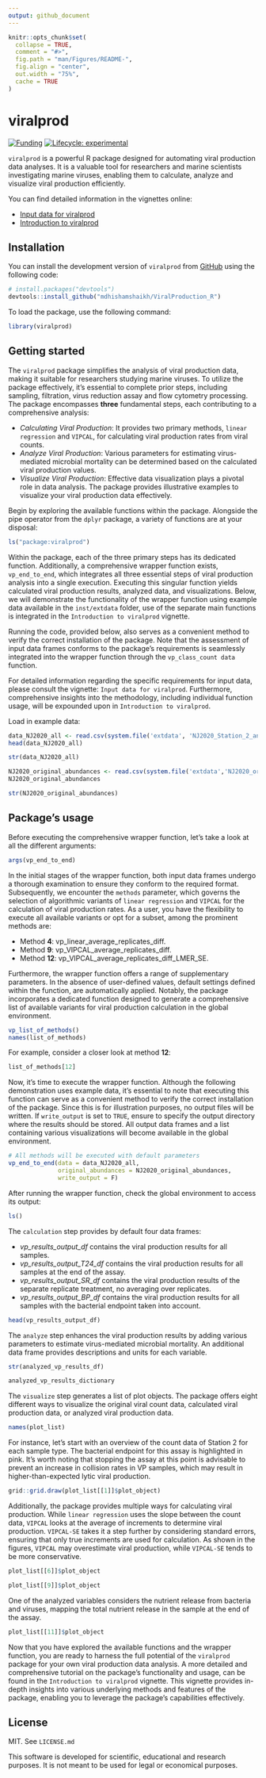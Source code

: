 ```yaml
---
output: github_document
---
```


<!-- README.md is generated from README.Rmd. Please edit that file -->

```r
knitr::opts_chunk$set(
  collapse = TRUE,
  comment = "#>",
  fig.path = "man/Figures/README-",
  fig.align = "center",
  out.width = "75%",
  cache = TRUE
)
```

# viralprod

<!-- badges: start -->
[![Funding](https://img.shields.io/static/v1?label=powered+by&message=lifewatch.be&labelColor=1a4e8a&color=f15922)](https://lifewatch.be)
[![Lifecycle:
experimental](https://img.shields.io/badge/lifecycle-experimental-orange.svg)](https://lifecycle.r-lib.org/articles/stages.html#experimental)
<!-- badges: end -->

`viralprod` is a powerful R package designed for automating viral production data analyses. It is a valuable tool for researchers and marine scientists investigating marine viruses, enabling them to calculate, analyze and visualize viral production efficiently.

You can find detailed information in the vignettes online:

* [Input data for viralprod](https://github.com/mdhishamshaikh/ViralProduction_R/tree/rpkg/vignettes)
* [Introduction to viralprod](https://github.com/mdhishamshaikh/ViralProduction_R/tree/rpkg/vignettes)

## Installation

You can install the development version of `viralprod` from [GitHub](https://github.com/) using the following code:

``` r
# install.packages("devtools")
devtools::install_github("mdhishamshaikh/ViralProduction_R")
```

To load the package, use the following command:

```r
library(viralprod)
```

## Getting started

The `viralprod` package simplifies the analysis of viral production data, making it suitable for researchers studying marine viruses. To utilize the package effectively, it's essential to complete prior steps, including sampling, filtration, virus reduction assay and flow cytometry processing. The package encompasses **three** fundamental steps, each contributing to a comprehensive analysis:

* *Calculating Viral Production*: It provides two primary methods, `linear regression` and `VIPCAL`, for calculating viral production rates from viral counts. 
* *Analyze Viral Production*: Various parameters for estimating virus-mediated microbial mortality can be determined based on the calculated viral production values.
* *Visualize Viral Production*: Effective data visualization plays a pivotal role in data analysis. The package provides illustrative examples to visualize your viral production data effectively.

Begin by exploring the available functions within the package. Alongside the pipe operator from the `dplyr` package, a variety of functions are at your disposal:

```r
ls("package:viralprod")
```

Within the package, each of the three primary steps has its dedicated function. Additionally, a comprehensive wrapper function exists, `vp_end_to_end`, which integrates all three essential steps of viral production analysis into a single execution. Executing this singular function yields calculated viral production results, analyzed data, and visualizations. Below, we will demonstrate the functionality of the wrapper function using example data available in the `inst/extdata` folder, use of the separate main functions is integrated in the `Introduction to viralprod` vignette. 

Running the code, provided below, also serves as a convenient method to verify the correct installation of the package. Note that the assessment of input data frames conforms to the package's requirements is seamlessly integrated into the wrapper function through the `vp_class_count data` function. 

For detailed information regarding the specific requirements for input data, please consult the vignette: `Input data for viralprod`. Furthermore, comprehensive insights into the methodology, including individual function usage, will be expounded upon in `Introduction to viralprod`.

Load in example data:

```r
data_NJ2020_all <- read.csv(system.file('extdata', 'NJ2020_Station_2_and_6_all_populations.csv', package = "viralprod"))
head(data_NJ2020_all)
```

```r
str(data_NJ2020_all)
```

```r
NJ2020_original_abundances <- read.csv(system.file('extdata','NJ2020_original_abundances.csv', package = "viralprod"))
NJ2020_original_abundances
```

```r
str(NJ2020_original_abundances)
```

## Package's usage

Before executing the comprehensive wrapper function, let's take a look at all the different arguments:

```r
args(vp_end_to_end)
```

In the initial stages of the wrapper function, both input data frames undergo a thorough examination to ensure they conform to the required format. Subsequently, we encounter the `methods` parameter, which governs the selection of algorithmic variants of `linear regression` and `VIPCAL` for the calculation of viral production rates. As a user, you have the flexibility to execute all available variants or opt for a subset, among the prominent methods are:

* Method **4**: vp_linear_average_replicates_diff.
* Method **9**: vp_VIPCAL_average_replicates_diff.
* Method **12**: vp_VIPCAL_average_replicates_diff_LMER_SE.

Furthermore, the wrapper function offers a range of supplementary parameters. In the absence of user-defined values, default settings defined within the function, are automatically applied. Notably, the package incorporates a dedicated function designed to generate a comprehensive list of available variants for viral production calculation in the global environment. 

```r
vp_list_of_methods()
names(list_of_methods)
```

For example, consider a closer look at method **12**:

```r
list_of_methods[12]
```

Now, it's time to execute the wrapper function. Although the following demonstration uses example data, it's essential to note that executing this function can serve as a convenient method to verify the correct installation of the package. Since this is for illustration purposes, no output files will be written. If `write_output` is set to `TRUE`, ensure to specify the output directory where the results should be stored. All output data frames and a list containing various visualizations will become available in the global environment. 

```r
# All methods will be executed with default parameters
vp_end_to_end(data = data_NJ2020_all,
              original_abundances = NJ2020_original_abundances,
              write_output = F)
```

After running the wrapper function, check the global environment to access its output:

```r
ls()
```

The `calculation` step provides by default four data frames:

* *vp_results_output_df* contains the viral production results for all samples.
* *vp_results_output_T24_df* contains the viral production results for all samples at the end of the assay.
* *vp_results_output_SR_df* contains the viral production results of the separate replicate treatment, no averaging over replicates.
* *vp_results_output_BP_df* contains the viral production results for all samples with the bacterial endpoint taken into account. 

```r
head(vp_results_output_df)
```

The `analyze` step enhances the viral production results by adding various parameters to estimate virus-mediated microbial mortality. An additional data frame provides descriptions and units for each variable.

```r
str(analyzed_vp_results_df)
```

```r
analyzed_vp_results_dictionary
```

The `visualize` step generates a list of plot objects. The package offers eight different ways to visualize the original viral count data, calculated viral production data, or analyzed viral production data.

```r
names(plot_list)
```

For instance, let's start with an overview of the count data of Station 2 for each sample type. The bacterial endpoint for this assay is highlighted in pink. It's worth noting that stopping the assay at this point is advisable to prevent an increase in collision rates in VP samples, which may result in higher-than-expected lytic viral production.

```r
grid::grid.draw(plot_list[[1]]$plot_object)
```

Additionally, the package provides multiple ways for calculating viral production. While `linear regression` uses the slope between the count data, `VIPCAL` looks at the average of increments to determine viral production. `VIPCAL-SE` takes it a step further by considering standard errors, ensuring that only true increments are used for calculation. As shown in the figures, `VIPCAL` may overestimate viral production, while `VIPCAL-SE` tends to be more conservative. 

```r
plot_list[[6]]$plot_object
```

```r
plot_list[[9]]$plot_object
```

One of the analyzed variables considers the nutrient release from bacteria and viruses, mapping the total nutrient release in the sample at the end of the assay. 

```r
plot_list[[11]]$plot_object
```

Now that you have explored the available functions and the wrapper function, you are ready to harness the full potential of the `viralprod` package for your own viral production data analysis. A more detailed and comprehensive tutorial on the package's functionality and usage, can be found in the `Introduction to viralprod` vignette. This vignette provides in-depth insights into various underlying methods and features of the package, enabling you to leverage the package's capabilities effectively.  

## License

MIT. See `LICENSE.md`

This software is developed for scientific, educational and research purposes. It is not meant to be used for legal or economical purposes.
